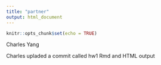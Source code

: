 ```yaml
---
title: "partner"
output: html_document
---
```


```r
knitr::opts_chunk$set(echo = TRUE)
```

Charles Yang


Charles upladed a commit called hw1 Rmd and HTML output
